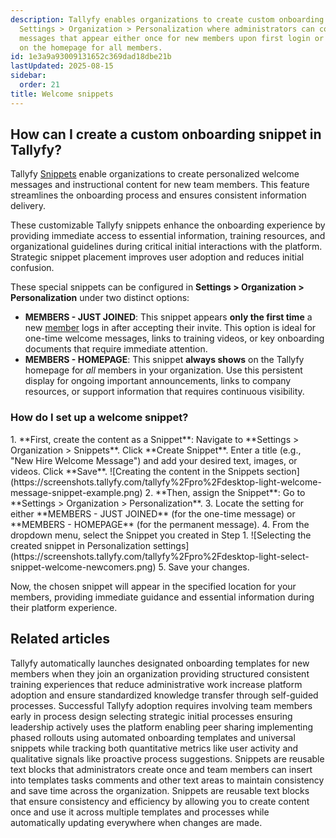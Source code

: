 ```yaml
---
description: Tallyfy enables organizations to create custom onboarding snippets through
  Settings > Organization > Personalization where administrators can configure welcome
  messages that appear either once for new members upon first login or permanently
  on the homepage for all members.
id: 1e3a9a93009131652c369dad18dbe21b
lastUpdated: 2025-08-15
sidebar:
  order: 21
title: Welcome snippets
---
```



## How can I create a custom onboarding snippet in Tallyfy?

Tallyfy [Snippets](/products/pro/documenting/templates/snippets/) enable organizations to create personalized welcome messages and instructional content for new team members. This feature streamlines the onboarding process and ensures consistent information delivery.

These customizable Tallyfy snippets enhance the onboarding experience by providing immediate access to essential information, training resources, and organizational guidelines during critical initial interactions with the platform. Strategic snippet placement improves user adoption and reduces initial confusion.

These special snippets can be configured in **Settings > Organization > Personalization** under two distinct options:

*   **MEMBERS - JUST JOINED**: This snippet appears **only the first time** a new [member](/products/pro/documenting/members/) logs in after accepting their invite. This option is ideal for one-time welcome messages, links to training videos, or key onboarding documents that require immediate attention.
*   **MEMBERS - HOMEPAGE**: This snippet **always shows** on the Tallyfy homepage for *all* members in your organization. Use this persistent display for ongoing important announcements, links to company resources, or support information that requires continuous visibility.

### How do I set up a welcome snippet?

<Steps>
1.  **First, create the content as a Snippet**: Navigate to **Settings > Organization > Snippets**. Click **Create Snippet**. Enter a title (e.g., "New Hire Welcome Message") and add your desired text, images, or videos. Click **Save**.
    ![Creating the content in the Snippets section](https://screenshots.tallyfy.com/tallyfy%2Fpro%2Fdesktop-light-welcome-message-snippet-example.png)
2.  **Then, assign the Snippet**: Go to **Settings > Organization > Personalization**.
3.  Locate the setting for either **MEMBERS - JUST JOINED** (for the one-time message) or **MEMBERS - HOMEPAGE** (for the permanent message).
4.  From the dropdown menu, select the Snippet you created in Step 1.
    ![Selecting the created snippet in Personalization settings](https://screenshots.tallyfy.com/tallyfy%2Fpro%2Fdesktop-light-select-snippet-welcome-newcomers.png)
5.  Save your changes.
</Steps>

Now, the chosen snippet will appear in the specified location for your members, providing immediate guidance and essential information during their platform experience.


## Related articles
<CardGrid>
<LinkTitleCard header="<b>Org Settings > Auto-launch templates</b>" href="/products/pro/settings/org-settings/how-to-auto-launch-templates-for-new-members/" > Tallyfy automatically launches designated onboarding templates for new members when they join an organization providing structured consistent training experiences that reduce administrative work increase platform adoption and ensure standardized knowledge transfer through self-guided processes. </LinkTitleCard>
<LinkTitleCard header="<b>Miscellaneous > Adoption</b>" href="/products/pro/miscellaneous/support/" > Successful Tallyfy adoption requires involving team members early in process design selecting strategic initial processes ensuring leadership actively uses the platform enabling peer sharing implementing phased rollouts using automated onboarding templates and universal snippets while tracking both quantitative metrics like user activity and qualitative signals like proactive process suggestions. </LinkTitleCard>
<LinkTitleCard header="<b>Snippets > Use snippets</b>" href="/products/pro/documenting/templates/snippets/how-can-i-use-snippets-to-simplify-workflow-in-tallyfy/" > Snippets are reusable text blocks that administrators create once and team members can insert into templates tasks comments and other text areas to maintain consistency and save time across the organization. </LinkTitleCard>
<LinkTitleCard header="<b>Templates > Snippets</b>" href="/products/pro/documenting/templates/snippets/" > Snippets are reusable text blocks that ensure consistency and efficiency by allowing you to create content once and use it across multiple templates and processes while automatically updating everywhere when changes are made. </LinkTitleCard>
</CardGrid>